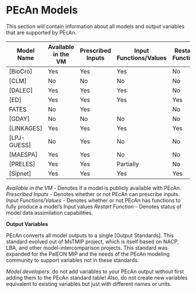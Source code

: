 # PEcAn Models

This section will contain information about all models and output variables that are supported by PEcAn.

| Model Name | Available in the VM | Prescribed Inputs | Input Functions/Values | Restart Function |
| -- | -- | -- | -- | -- |
| [BioCro] | Yes | Yes | Yes| No |
| [CLM]| No | No | No| No |
| [DALEC]| Yes | Yes | Yes| No |
| [ED]| Yes | Yes | Yes| Yes |
| FATES | No | Yes | | No|
| [GDAY] | No | No | No| No |
| [LINKAGES] | Yes | Yes | Yes| Yes |
| [LPJ-GUESS]| No | Yes | No | No |
| [MAESPA]| Yes | Yes | No | No |
| [PRELES] | Yes | Yes | Partially | No |
| [Sipnet]| Yes | Yes | Yes| Yes |

*Available in the VM* - Denotes if a model is publicly available with PEcAn.
*Prescribed Inputs* - Denotes whether or not PEcAn can prescribe inputs.
*Input Functions/Values* - Denotes whether or not PEcAn has functions to fully produce a model's Input values
*Restart Function* - Denotes status of model data assimilation capabilities.


**Output Variables**

PEcAn converts all model outputs to a single [Output Standards]. This standard evolved out of MsTMIP project, which is itself based on NACP, LBA, and other model-intercomparison projects. This standard was expanded for the PalEON MIP and the needs of the PEcAn modeling community to support variables not in these standards.

_Model developers_: do not add variables to your PEcAn output without first adding them to the PEcAn standard table! Also, do not create new variables equivalent to existing variables but just with different names or units. 

